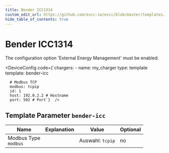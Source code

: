 ```yaml
---
title: Bender ICC1314
custom_edit_url: https://github.com/evcc-io/evcc/blob/master/templates/definition/charger/bender-icc.yaml
hide_table_of_contents: true
---
```



# Bender ICC1314

<div className="device-detail-container">
  <div className="device-detail-content">
    <DeviceFeatures features="rfid,mA,1p3p,sponsorship" />

The configuration option 'External Energy Management' must be enabled.


<DeviceConfig code={`chargers:
    - name: my_charger
      type: template
      template: bender-icc
      
      # Modbus TCP
      modbus: tcpip
      id: 1
      host: 192.0.2.2 # Hostname
      port: 502 # Port`}  />
  </div>
  <div className="device-detail-icon">
    <evcc-icon
      type="charger"
      name="bender-icc1314"
      size="400px"
      alt="Bender ICC1314"
      className="device-detail-icon-img"
    ></evcc-icon>
  </div>
</div>

## Template Parameter `bender-icc`

| Name | Explanation | Value | Optional |
|-----------|-------------|-------|----------|
| Modbus Type<br/>`modbus` |  | Auswahl: `tcpip` | no |

<SponsorshipRequired />


